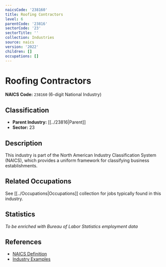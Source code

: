 ```yaml
---
naicsCode: '238160'
title: Roofing Contractors
level: 6
parentCode: '23816'
sectorCode: '23'
sectorTitle: ''
collection: Industries
source: naics
version: '2022'
children: []
occupations: []
---
```

# Roofing Contractors

**NAICS Code:** `238160` (6-digit National Industry)

## Classification

- **Parent Industry:** [[../23816|Parent]]
- **Sector:** 23

## Description

This industry is part of the North American Industry Classification System (NAICS), which provides a uniform framework for classifying business establishments.

## Related Occupations

See [[../Occupations|Occupations]] collection for jobs typically found in this industry.

## Statistics

*To be enriched with Bureau of Labor Statistics employment data*

## References

- [NAICS Definition](https://www.census.gov/naics/)
- [Industry Examples](https://www.census.gov/naics/2022NAICS/)
